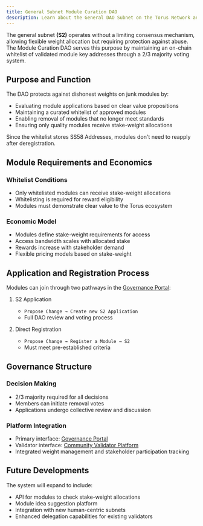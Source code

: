 ```yaml
---
title: General Subnet Module Curation DAO
description: Learn about the General DAO Subnet on the Torus Network and how it functions.
---
```



The general subnet **(S2)** operates without a limiting consensus mechanism, allowing flexible weight allocation but requiring protection against abuse. The Module Curation DAO serves this purpose by maintaining an on-chain whitelist of validated module key addresses through a 2/3 majority voting system.

## Purpose and Function

The DAO protects against dishonest weights on junk modules by:

- Evaluating module applications based on clear value propositions
- Maintaining a curated whitelist of approved modules
- Enabling removal of modules that no longer meet standards
- Ensuring only quality modules receive stake-weight allocations

<Aside>
  Since the whitelist stores SS58 Addresses, modules don't need to reapply after
  deregistration.
</Aside>

## Module Requirements and Economics

### Whitelist Conditions

- Only whitelisted modules can receive stake-weight allocations
- Whitelisting is required for reward eligibility
- Modules must demonstrate clear value to the Torus ecosystem

### Economic Model

- Modules define stake-weight requirements for access
- Access bandwidth scales with allocated stake
- Rewards increase with stakeholder demand
- Flexible pricing models based on stake-weight

## Application and Registration Process

Modules can join through two pathways in the [Governance Portal][governance]:

<Steps>

1. S2 Application

   - `Propose Change → Create new S2 Application`
   - Full DAO review and voting process

2. Direct Registration
   - `Propose Change → Register a Module → S2`
   - Must meet pre-established criteria

</Steps>

## Governance Structure

### Decision Making

- 2/3 majority required for all decisions
- Members can initiate removal votes
- Applications undergo collective review and discussion

### Platform Integration

- Primary interface: [Governance Portal][governance]
- Validator interface: [Community Validator Platform][validator]
- Integrated weight management and stakeholder participation tracking

## Future Developments

The system will expand to include:

- API for modules to check stake-weight allocations
- Module idea suggestion platform
- Integration with new human-centric subnets
- Enhanced delegation capabilities for existing validators

[governance]: https://governance.torus.network
[validator]: https://validator.torus.network
